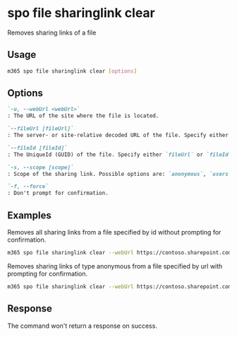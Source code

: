 
# spo file sharinglink clear

Removes sharing links of a file

## Usage

```sh
m365 spo file sharinglink clear [options]
```

## Options

```md definition-list
`-u, --webUrl <webUrl>`
: The URL of the site where the file is located.

`--fileUrl [fileUrl]`
: The server- or site-relative decoded URL of the file. Specify either `fileUrl` or `fileId` but not both.

`--fileId [fileId]`
: The UniqueId (GUID) of the file. Specify either `fileUrl` or `fileId` but not both.

`-s, --scope [scope]`
: Scope of the sharing link. Possible options are: `anonymous`, `users` or `organization`. If not specified, all links will be removed.

`-f, --force`
: Don't prompt for confirmation.
```

<Global />

## Examples

Removes all sharing links from a file specified by id without prompting for confirmation.

```sh
m365 spo file sharinglink clear --webUrl https://contoso.sharepoint.com/sites/demo --fileId daebb04b-a773-4baa-b1d1-3625418e3234 --force
```

Removes sharing links of type anonymous from a file specified by url with prompting for confirmation.

```sh
m365 spo file sharinglink clear --webUrl https://contoso.sharepoint.com/sites/demo --fileUrl '/sites/demo/Shared Documents/document.docx' --scope anonymous
```

## Response

The command won't return a response on success.
